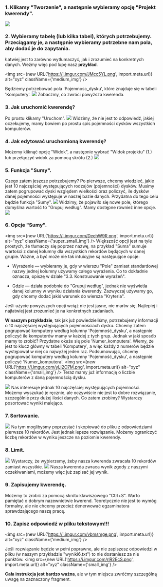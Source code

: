 ### 1. Klikamy "Tworzenie", a następnie wybieramy opcję "Projekt kwerendy".
![](https://i.imgur.com/NqBpuiM.png)

### 2. Wybieramy tabelę (lub kilka tabel), których potrzebujemy. Przeciągamy je, a następnie wybieramy potrzebne nam pola, aby dodać je do zapytania.
Łatwiej jest to zarówno wytłumaczyć, jak i zrozumieć na konkretnych danych. Weźmy więc pod lupę nasz **przykład**.

<img src={new URL('https://i.imgur.com/JMcc5YL.png', import.meta.url)} alt="xyz" className={'medium_img'} />

Będziemy potrzebować pola 'Pojemnosc_dysku', które znajduje się w tabeli 'Komputery'.
![](https://i.imgur.com/rZPiz77.png)
Zobaczmy, co zwróci powyższa kwerenda.

### 3. Jak uruchomić kwerendę?
Po prostu klikamy "Uruchom".
![](https://i.imgur.com/hVU6Q9P.png)
Widzimy, że nie jest to odpowiedź, jakiej oczekujemy, mamy bowiem po prostu spis pojemności dysków wszystkich komputerów.

### 4. Jak edytować uruchomioną kwerendę?
Możemy kliknąć opcję "Widok", a następnie wybrać "Widok projektu" (1.) lub przełączyć widok za pomocą skrótu (2.)
![](https://i.imgur.com/9McFZlf.png)

### 5. Funkcja "Sumy".
Czego zatem jeszcze potrzebujemy?
Po pierwsze, chcemy wiedzieć, jakie jest 10 najczęściej występujących rodzajów (pojemności) dysków.
Musimy zatem pogrupować dyski względem wielkości oraz policzyć, ile dysków danej pojemności występuje w naszej bazie danych.
Przydatna do tego celu będzie funkcja "Sumy".
![](https://i.imgur.com/c0RiMjv.png)
Widzimy, że pojawiło się nowe pole, którego domyślna wartość to "Grupuj według". Mamy dostępne również inne opcje.
![](https://i.imgur.com/nm6QFxh.png)

### 6. Opcje "Sumy".
<img src={new URL('https://i.imgur.com/DeehW9R.png', import.meta.url)} alt="xyz" className={'super_small_img'} />
Większość opcji jest na tyle prostych, że tłumaczy się poprzez nazwę, na przykład "Suma" sumuje wartości z danej kolumny dla wszystkich rekordów będących w danej grupie.
Ważne, a być może nie tak intuicyjne są następujące opcje:

* Wyrażenie — wybieramy je, gdy w wierszu "Pole" zamiast standardowej nazwy jednej kolumny używamy całego wyrażenia. Co to dokładnie oznacza, opiszę w dziale "3.3. Konstruowanie wyrażeń".

* Gdzie — działa podobnie do "Grupuj według", jednak nie wyświetla danej kolumny w wyniku działania kwerendy. Zazwyczaj używamy go, gdy chcemy dodać jakiś warunek do wiersza "Kryteria".

Jeśli użycie powyższych opcji wciąż nie jest jasne, nie martw się. Najlepiej i najłatwiej jest zrozumieć je na konkretnych zadaniach.

**W naszym przykładzie**, tak jak już powiedzieliśmy, potrzebujemy informacji o 10 najczęściej występujących pojemnościach dysku.
Chcemy zatem pogrupować komputery według kolumny 'Pojemność_dysku', a następnie policzyć ile komputerów mamy w każdej z tych grup. Jednak w jaki sposób mamy to zrobić? Przydatne okaże się pole 'Numer_komputera'. Wiemy, że jest to klucz główny w tabeli 'Komputery', a więc każdy z numerów będzie występował w niej co najwyżej jeden raz.
Podsumowując, chcemy pogrupować komputery według kolumny 'Pojemność_dysku', a następnie policzyć 'Numer_komputera'.
<img src={new URL('https://i.imgur.com/yLI2O7M.png', import.meta.url)} alt="xyz" className={'small_img'} />
Teraz mamy już informację o liczbie komputerów z daną pojemnością dysku.

![](https://i.imgur.com/Lg73rRv.png)
Nas interesuje jednak 10 najczęściej występujących pojemności. Możemy wyszukać je ręcznie,
ale oczywiście nie jest to dobre rozwiązanie, szczególnie przy dużej ilości danych.
Co zatem zrobimy? Wystarczy posortować wyniki malejąco.

### 7. Sortowanie.
![](https://i.imgur.com/YhyoW73.png)
Na tym moglibyśmy poprzestać i skopiować do pliku z odpowiedziami pierwsze 10 rekordów.
Jest jednak lepsze rozwiązanie. Możemy ograniczyć liczbę rekordów w wyniku jeszcze na poziomie kwerendy.

### 8. Limit.
![](https://i.imgur.com/RNg8Nts.png)
Wystarczy, że wybierzemy, żeby nasza kwerenda zwracała 10 rekordów zamiast wszystkie.
![](https://i.imgur.com/4nUe2DX.png)
Nasza kwerenda zwraca wynik zgody z naszymi oczekiwaniami, możemy więc już zapisać jej wynik.

### 9. Zapisujemy kwerendę.
Możemy to zrobić za pomocą skrótu klawiszowego "Ctrl+S". Warto pamiętać o dobrym nazewnictwie kwerend.
Teoretycznie nie jest to wymóg formalny, ale nie chcemy przecież denerwować egzaminatora sprawdzającego naszą pracę.

### 10. Zapisz odpowiedź w pliku tekstowym!!!
<img src={new URL('https://i.imgur.com/vbmsmge.png', import.meta.url)} alt="xyz" className={'medium_img'} />

Jeśli rozwiązanie będzie w pełni poprawne, ale nie zapiszesz odpowiedzi w pliku (w naszym przykładzie "wyniki6.txt") to nie dostaniesz za nie punktów.
<img src={new URL('https://i.imgur.com/rlR2EcS.png', import.meta.url)} alt="xyz" className={'small_img'} />

**Cała instrukcja jest bardzo ważna**, ale w tym miejscu zwróćmy szczególną uwagę na zaznaczony fragment.
